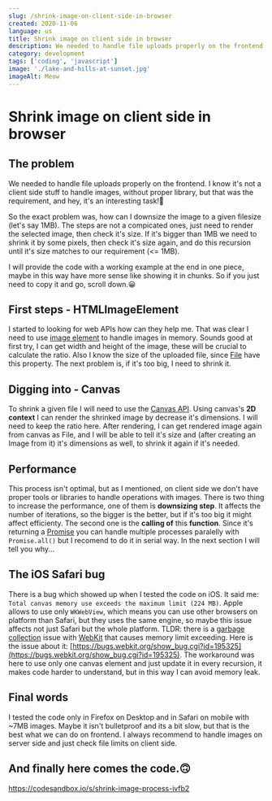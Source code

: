 ```yaml
---
slug: /shrink-image-on-client-side-in-browser
created: 2020-11-06
language: us
title: Shrink image on client side in browser
description: We needed to handle file uploads properly on the frontend. I know it's not a client side stuff to handle images, without proper library, but that was the requirement, and hey, it's an interesting task!🤔
category: development
tags: ['coding', 'javascript']
image: './lake-and-hills-at-sunset.jpg'
imageAlt: Meow
---
```


# Shrink image on client side in browser

## The problem

We needed to handle file uploads properly on the frontend. I know it's not a client side stuff to handle images, without proper library, but that was the requirement, and hey, it's an interesting task!🤔

So the exact problem was, how can I downsize the image to a given filesize (let's say 1MB). The steps are not a compicated ones, just need to render the selected image, then check it's size. If it's bigger than 1MB we need to shrink it by some pixels, then check it's size again, and do this recursion until it's size matches to our requirement (<= 1MB).

I will provide the code with a working example at the end in one piece, maybe in this way have more sense like showing it in chunks. So if you just need to copy it and go, scroll down.😀

## First steps - HTMLImageElement

I started to looking for web APIs how can they help me. That was clear I need to use [image element](https://developer.mozilla.org/en-US/docs/Web/API/HTMLImageElement/Image) to handle images in memory. Sounds good at first try, I can get width and height of the image, these will be crucial to calculate the ratio. Also I know the size of the uploaded file, since [File](https://developer.mozilla.org/en-US/docs/Web/API/File) have this property. The next problem is, if it's too big, I need to shrink it.

## Digging into - Canvas

To shrink a given file I will need to use the [Canvas API](https://developer.mozilla.org/en-US/docs/Web/API/Canvas_API). Using canvas's **2D context** I can render the shrinked image by decrease it's dimensions. I will need to keep the ratio here. After rendering, I can get rendered image again from canvas as File, and I will be able to tell it's size and (after creating an Image from it) it's dimensions as well, to shrink it again if it's needed.

## Performance

This process isn't optimal, but as I mentioned, on client side we don't have proper tools or libraries to handle operations with images. There is two thing to increase the performance, one of them is **downsizing step**. It affects the number of iterations, so the bigger is the better, but if it's too big it might affect efficienty. The second one is the **calling of** this **function**. Since it's returning a [Promise](https://developer.mozilla.org/en-US/docs/Web/JavaScript/Reference/Global_Objects/Promise) you can handle multiple processes paralelly with `Promise.all()` but I recomend to do it in serial way. In the next section I will tell you why...

## The iOS Safari bug

There is a bug which showed up when I tested the code on iOS. It said me: `Total canvas memory use exceeds the maximum limit (224 MB)`. Apple allows to use only `WKWebView`, which means you can use other browsers on platform than Safari, but they uses the same engine, so maybe this issue affects not just Safari but the whole platform. TLDR: there is a [garbage collection](<https://en.wikipedia.org/wiki/Garbage_collection_(computer_science)>) issue with [WebKit](https://en.wikipedia.org/wiki/WebKit) that causes memory limit exceeding. Here is the issue about it: [https://bugs.webkit.org/show_bug.cgi?id=195325](https://bugs.webkit.org/show_bug.cgi?id=195325). The workaround was here to use only one canvas element and just update it in every recursion, it makes code harder to understand, but in this way I can avoid memory leak.

## Final words

I tested the code only in Firefox on Desktop and in Safari on mobile with ~7MB images. Maybe it isn't bulletproof and its a bit slow, but that is the best what we can do on frontend. I always recommend to handle images on server side and just check file limits on client side.

## And finally here comes the code.🙃

https://codesandbox.io/s/shrink-image-process-ivfb2
